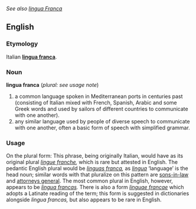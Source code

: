 ''See also [[lingua Franca]]''
==English==
=== Etymology ===
Italian '''[[lingua franca]]'''.

=== Noun ===
'''lingua franca''' (''plural: see usage note'')
# a common language spoken in Mediterranean ports in centuries past (consisting of Italian mixed with French, Spanish, Arabic and some Greek words and used by sailors of different countries to communicate with one another).
# any similar language used by people of diverse speech to communicate with one another, often a basic form of speech with simplified grammar.

=== Usage ===
On the plural form:  This phrase, being originally Italian, would have as its original plural ''[[lingue franche]],'' which is rare but attested in English.   The pedantic English plural would be ''[[linguas franca]],'' as ''[[lingua]]'' ‘language’ is the head noun; similar words with that pluralize on this pattern are [[son-in-law|sons-in-law]] and [[attorney general|attorneys general]].  The most common plural in English, however, appears to be ''[[lingua francas]].''   There is also a form ''[[linguae francae]]'' which adopts a Latinate reading of the term; this form is suggested in dictionaries alongside ''lingua francas,'' but also appears to be rare in English.